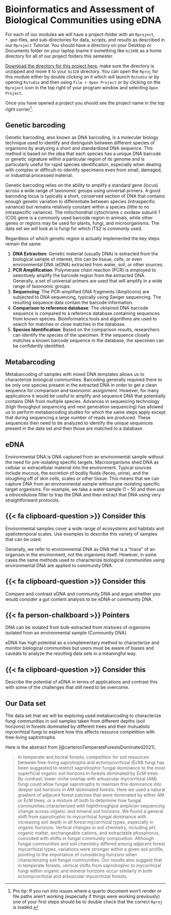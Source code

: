 # Bioinformatics and Assessment of Biological Communities using eDNA {.unnumbered}

For each of our modules we will have a project-folder with an `Rproject`, `*.qmd`-files, and sub-directories for data, scripts, and results as described in our `Rproject` Tutorial. You should have a directory on your Desktop or Documents folder on your laptop (name it something like `bi349`) as a home directory for all of our project folders this semester. 

[Download the directory for this project here](), make sure the directory is unzipped and move it to your `bi328` directory. You can open the `Rproj` for this module either by double clicking on it which will launch `Rstudio` or by opening `Rstudio` and then using `File > Open Project` or by clicking on the `Rproject` icon in the top right of your program window and selecting `Open Project`. 

Once you have opened a project you should see the project name in the top right corner^[Pro tip: If you run into issues where a quarto document won't render or file paths aren't working (especially if things were working previously) one of your first steps should be to double check that the correct `Rproj` is loaded.].


## Genetic barcoding

Genetic barcoding, also known as DNA barcoding, is a molecular biology technique used to identify and distinguish between different species of organisms by analyzing a short and standardized DNA sequence. This method is based on the idea that each species has a unique DNA barcode or genetic signature within a particular region of its genome and is particularly useful for rapid species identification, especially when dealing with complex or difficult-to-identify specimens even from small, damaged, or industrial processed material.

Genetic barcoding relies on the ability to amplify a standard gene (locus) across a wide range of taxonomic groups using universal primers. A good barcoding locus is typically a short, conserved section of DNA that contains enough genetic variation to differentiate between species (intraspecific variance) but remains relatively constant within a species (little to no intraspecific variance). The mitochondrial cytochrome c oxidase subunit 1 (COI) gene is a commonly used barcode region in animals, while other genes or regions may be used for plants, fungi, and microorganisms. The data set we will look at is fungi for which ITS2 is commonly used.

Regardless of which genetic region is actually implemented the key steps remain the same: 

1. **DNA Extraction**: Genetic material (usually DNA) is extracted from the biological sample of interest, this can be tissue, cells, or even environmental DNA (eDNA) extracted from water, soil, or other sources.
2. **PCR Amplification**: Polymerase chain reaction (PCR) is employed to selectively amplify the barcode region from the extracted DNA. Generally, a set of universal primers are used that will amplify in a wide range of taxonomic groups.
3. **Sequencing**: The PCR-amplified DNA fragments (Amplicons) are subjected to DNA sequencing, typically using Sanger sequencing. The resulting sequence data contain the barcode information.
4. **Comparison to reference database**: The obtained DNA barcode sequence is compared to a reference database containing sequences from known species. Bioinformatics tools and algorithms are used to search for matches or close matches in the database.
5. **Species Identification**: Based on the comparison results, researchers can identify the species of the specimen. If the sequence closely matches a known barcode sequence in the database, the specimen can be confidently identified.

## Metabarcoding 

Metabarcoding of samples with mixed DNA templates allows us to characterize biological communities. Barcoding generally required there to be only one species present in the extracted DNA in order to get a clean sequence for comparison and taxonomic assignment. However, for many applications it would be useful to amplify and sequence DNA that potentially contains DNA from multiple species. Advances in sequencing technology (high throughput sequencing and next generation sequencing) has allowed us to perform metabarcoding studies for which the same steps apply except that during sequencing a large number of reads are produced. These sequences then need to be analyzed to identify the unique sequences present in the data set and then those are matched to a database.

 
 
## eDNA
Environmental DNA is DNA captured from an environmental sample without the need for pre-isolating specific targets. Macroorganisms shed DNA as cellular or extracellular material into the environment. Typical sources include mucous, the excretion of bodily fluids (feces, urine), and the sloughing off of skin cells, scales or other tissue. 
This means that we can capture DNA from an environmental sample without pre-isolating specific target organisms. For example, we take a water sample (1 – 5l) and then use a nitrocellulose filter to trap the DNA and then extract that DNA using very straightforward protocols.

::: {.callout-note icon=false}

## {{< fa clipboard-question >}}   Consider this

Environmental samples cover a wide range of ecosystems and habitats and spatiotemporal scales. Use examples to describe this variety of samples that can be used.

:::

Generally, we refer to environmental DNA as DNA that is a "trace" of an organism in the environment, not the organisms itself. However, in some cases the same methods used to characterize biological communities using environmental DNA are applied to community DNA.

::: {.callout-note icon=false}

## {{< fa clipboard-question >}}   Consider this

Compare and contrast eDNA and community DNA and argue whether you would consider a gut content analysis to be eDNA or community DNA.

:::

::: {.callout-tip icon=false collapse=true}

## {{< fa person-chalkboard >}}    Pointers

DNA can be isolated from bulk-extracted from mixtures of organisms isolated from an environmental sample (Community DNA).

:::

eDNA has high potential as a complementary method to characterize and monitor biological communities but users must be aware of biases and caveats to analyze the resulting data sets in a meaningful way.

::: {.callout-note icon=false}

## {{< fa clipboard-question >}}   Consider this

Describe the potential of eDNA in terms of applications and contrast this with some of the challenges that still need to be overcome.

:::

## Our Data set

The data set that we will be exploring used metabarcoding to characterize fungi communities in soil samples taken from different depths (soil horizons) in forests dominated by different trees and their mutualistic mycorrhizal fungi to explore how this affects resource competition with free-living saptrotrophs.

Here is the abstract from [@carteronTemperateForestsDominated2021].

> In temperate and boreal forests, competition for soil resources between free-living saprotrophs and ectomycorrhizal (EcM) fungi has been suggested to restrict saprotrophic fungal dominance to the most superficial organic soil horizons in forests dominated by EcM trees. By contrast, lower niche overlap with arbuscular mycorrhizal (AM) fungi could allow fungal saprotrophs to maintain this dominance into deeper soil horizons in AM-dominated forests. Here we used a natural gradient of adjacent forest patches that were dominated by either AM or EcM trees, or a mixture of both to determine how fungal communities characterized with highthroughput amplicon sequencing change across organic and mineral soil horizons. We found a general shift from saprotrophic to mycorrhizal fungal dominance with increasing soil depth in all forest mycorrhizal types, especially in organic horizons. Vertical changes in soil chemistry, including pH, organic matter, exchangeable cations, and extractable phosphorus, coincided with shifts in fungal community composition. Although fungal communities and soil chemistry differed among adjacent forest mycorrhizal types, variations were stronger within a given soil profile, pointing to the importance of considering horizons when characterizing soil fungal communities. Our results also suggest that in temperate forests, vertical shifts from saprotrophic to mycorrhizal fungi within organic and mineral horizons occur similarly in both ectomycorrhizal and arbuscular mycorrhizal forests.

